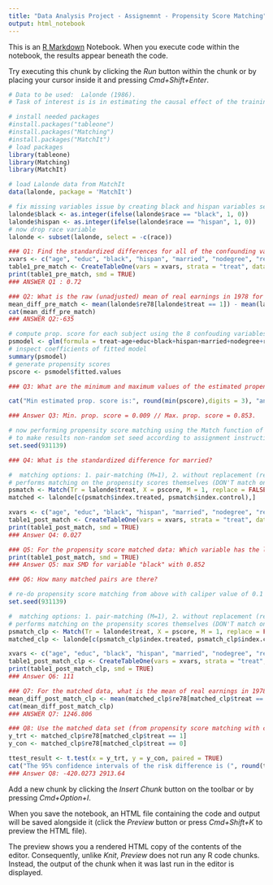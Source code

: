 ```yaml
---
title: "Data Analysis Project - Assignemnt - Propensity Score Matching"
output: html_notebook
---
```


This is an [R Markdown](http://rmarkdown.rstudio.com) Notebook. When you execute code within the notebook, the results appear beneath the code. 

Try executing this chunk by clicking the *Run* button within the chunk or by placing your cursor inside it and pressing *Cmd+Shift+Enter*. 

```r
# Data to be used:  Lalonde (1986).
# Task of interest is is in estimating the causal effect of the training program on income.

# install needed packages
#install.packages("tableone")
#install.packages("Matching")
#install.packages("MatchIt")
# load packages
library(tableone)
library(Matching)
library(MatchIt)
```


```r
# load Lalonde data from MatchIt
data(lalonde, package = 'MatchIt')

# fix missing variables issue by creating black and hispan variables separately (using the levels form the race varible of lalonde)
lalonde$black <- as.integer(ifelse(lalonde$race == "black", 1, 0))
lalonde$hispan <- as.integer(ifelse(lalonde$race == "hispan", 1, 0))
# now drop race variable
lalonde <- subset(lalonde, select = -c(race))
```


```r
### Q1: Find the standardized differences for all of the confounding variables (pre-matching). What is the standardized difference for married (to nearest hundredth)?
xvars <- c("age", "educ", "black", "hispan", "married", "nodegree", "re74", "re75") # do not use re78 because it is the outcome
table1_pre_match <- CreateTableOne(vars = xvars, strata = "treat", data = lalonde, test = FALSE)
print(table1_pre_match, smd = TRUE)
### ANSWER Q1 : 0.72
```

```r
### Q2: What is the raw (unadjusted) mean of real earnings in 1978 for treated subjects minus the mean of real earnings in 1978 for untreated subjects?
mean_diff_pre_match <- mean(lalonde$re78[lalonde$treat == 1]) - mean(lalonde$re78[lalonde$treat == 0])
cat(mean_diff_pre_match)
### ANSWER Q2:-635
```
```r
# compute prop. score for each subject using the 8 confouding variables; age, educ, black, hispan, married, nodegree, re74, re75.
psmodel <- glm(formula = treat~age+educ+black+hispan+married+nodegree+re74+re75, data = lalonde, family = binomial())
# inspect coefficients of fitted model
summary(psmodel)
# generate propensity scores
pscore <- psmodel$fitted.values
```

```r
### Q3: What are the minimum and maximum values of the estimated propensity score?     

cat("Min estimated prop. score is:", round(min(pscore),digits = 3), "and max estimated prop. score is:", round(max(pscore),digits = 3),".")

### Answer Q3: Min. prop. score = 0.009 // Max. prop. score = 0.853.
```

```r
# now performing propensity score matching using the Match function of the Matching package
# to make results non-random set seed according to assignment instructions
set.seed(931139)
```

```r
### Q4: What is the standardized difference for married?

#  matching options: 1. pair-matching (M=1), 2. without replacement (replace = FALSE), 3. no caliper
# performs matching on the propensity scores themselves (DON'T match on logit(propensity scores)! as done in the lecture R examples)
psmatch <- Match(Tr = lalonde$treat, X = pscore, M = 1, replace = FALSE)
matched <- lalonde[c(psmatch$index.treated, psmatch$index.control),]

xvars <- c("age", "educ", "black", "hispan", "married", "nodegree", "re74", "re75") # do not use re78 because it is the outcome
table1_post_match <- CreateTableOne(vars = xvars, strata = "treat", data = matched, test = FALSE)
print(table1_post_match, smd = TRUE)
### Answer Q4: 0.027
```

```r
### Q5: For the propensity score matched data: Which variable has the largest standardized difference?
print(table1_post_match, smd = TRUE)
### Answer Q5: max SMD for variable "black" with 0.852
```

```r
### Q6: How many matched pairs are there? 

# re-do propensity score matching from above with caliper value of 0.1
set.seed(931139)

#  matching options: 1. pair-matching (M=1), 2. without replacement (replace = FALSE), 3. caliper value = 0.1 (clp)
# performs matching on the propensity scores themselves (DON'T match on logit(propensity scores)! as done in the lecture R examples)
psmatch_clp <- Match(Tr = lalonde$treat, X = pscore, M = 1, replace = FALSE, caliper = 0.1)
matched_clp <- lalonde[c(psmatch_clp$index.treated, psmatch_clp$index.control),]

xvars <- c("age", "educ", "black", "hispan", "married", "nodegree", "re74", "re75") # do not use re78 because it is the outcome
table1_post_match_clp <- CreateTableOne(vars = xvars, strata = "treat", data = matched_clp, test = FALSE)
print(table1_post_match_clp, smd = TRUE)
### Answer Q6: 111
```

```r
### Q7: For the matched data, what is the mean of real earnings in 1978 for treated subjects minus the mean of real earnings in 1978 for untreated subjects? 
mean_diff_post_match_clp <- mean(matched_clp$re78[matched_clp$treat == 1]) - mean(matched_clp$re78[matched_clp$treat == 0])
cat(mean_diff_post_match_clp)
### ANSWER Q7: 1246.806
```

```r
### Q8: Use the matched data set (from propensity score matching with caliper=0.1) to carry out the outcome analysis. Carry out a paired t-test for the effect of treatment on earnings. What are the values of the 95% confidence interval?
y_trt <- matched_clp$re78[matched_clp$treat == 1]
y_con <- matched_clp$re78[matched_clp$treat == 0]

ttest_result <- t.test(x = y_trt, y = y_con, paired = TRUE)
cat("The 95% confidence intervals of the risk difference is (", round(ttest_result$conf.int[1],digits = 2), ",", round(ttest_result$conf.int[2],digits = 2),").")
### Answer Q8: -420.0273 2913.64

```

Add a new chunk by clicking the *Insert Chunk* button on the toolbar or by pressing *Cmd+Option+I*.

When you save the notebook, an HTML file containing the code and output will be saved alongside it (click the *Preview* button or press *Cmd+Shift+K* to preview the HTML file). 

The preview shows you a rendered HTML copy of the contents of the editor. Consequently, unlike *Knit*, *Preview* does not run any R code chunks. Instead, the output of the chunk when it was last run in the editor is displayed.

